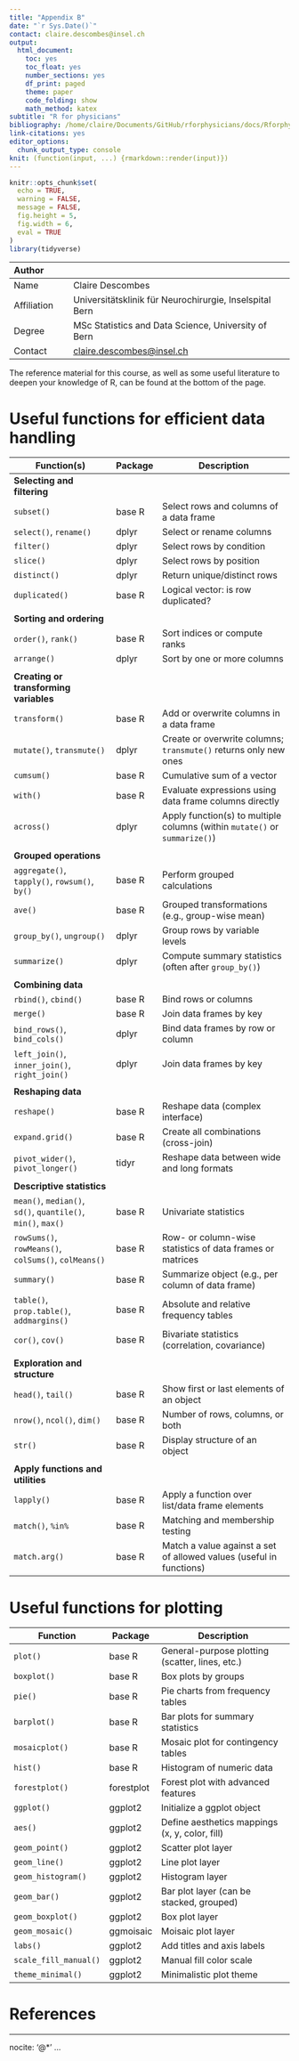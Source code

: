 ```yaml
---
title: "Appendix B"
date: "`r Sys.Date()`"
contact: claire.descombes@insel.ch
output:
  html_document:
    toc: yes
    toc_float: yes
    number_sections: yes
    df_print: paged
    theme: paper
    code_folding: show
    math_method: katex
subtitle: "R for physicians"
bibliography: /home/claire/Documents/GitHub/rforphysicians/docs/Rforphysicians.bib
link-citations: yes
editor_options: 
  chunk_output_type: console
knit: (function(input, ...) {rmarkdown::render(input)})
---
```


```r
knitr::opts_chunk$set(
  echo = TRUE, 
  warning = FALSE,
  message = FALSE, 
  fig.height = 5,
  fig.width = 6,
  eval = TRUE
)
library(tidyverse)
```

| Author           |                                                                 |
|:-----------------|:----------------------------------------------------------------|
| Name             | Claire Descombes                                                |
| Affiliation      | Universitätsklinik für Neurochirurgie, Inselspital Bern         |
| Degree           | MSc Statistics and Data Science, University of Bern             |
| Contact          | [claire.descombes@insel.ch](mailto:claire.descombes@insel.ch)   |
The reference material for this course, as well as some useful literature to deepen your knowledge of R, can be found at the bottom of the page.

# Useful functions for efficient data handling

| Function(s)                                               | Package        | Description                                                                 |
|-----------------------------------------------------------|----------------|-----------------------------------------------------------------------------|
| **Selecting and filtering**                               |                |                                                                             |
| `subset()`                                                | base R         | Select rows and columns of a data frame                                     |
| `select()`, `rename()`                                    | dplyr          | Select or rename columns                                                    |
| `filter()`                                                | dplyr          | Select rows by condition                                                    |
| `slice()`                                                 | dplyr          | Select rows by position                                                     |
| `distinct()`                                              | dplyr          | Return unique/distinct rows                                                 |
| `duplicated()`                                            | base R         | Logical vector: is row duplicated?                                          |
|                                                           |                |                                                                             |
| **Sorting and ordering**                                  |                |                                                                             |
| `order()`, `rank()`                                       | base R         | Sort indices or compute ranks                                               |
| `arrange()`                                               | dplyr          | Sort by one or more columns                                                 |
|                                                           |                |                                                                             |
| **Creating or transforming variables**                    |                |                                                                             |
| `transform()`                                             | base R         | Add or overwrite columns in a data frame                                    |
| `mutate()`, `transmute()`                                 | dplyr          | Create or overwrite columns; `transmute()` returns only new ones            |
| `cumsum()`                                                | base R         | Cumulative sum of a vector                                                  |
| `with()`                                                  | base R         | Evaluate expressions using data frame columns directly                      |
| `across()`                                                | dplyr          | Apply function(s) to multiple columns (within `mutate()` or `summarize()`)  |
|                                                           |                |                                                                             |
| **Grouped operations**                                    |                |                                                                             |
| `aggregate()`, `tapply()`, `rowsum()`, `by()`             | base R         | Perform grouped calculations                                                |
| `ave()`                                                   | base R         | Grouped transformations (e.g., group-wise mean)                             |
| `group_by()`, `ungroup()`                                 | dplyr          | Group rows by variable levels                                               |
| `summarize()`                                             | dplyr          | Compute summary statistics (often after `group_by()`)                       |
|                                                           |                |                                                                             |
| **Combining data**                                        |                |                                                                             |
| `rbind()`, `cbind()`                                      | base R         | Bind rows or columns                                                        |
| `merge()`                                                 | base R         | Join data frames by key                                                     |
| `bind_rows()`, `bind_cols()`                              | dplyr          | Bind data frames by row or column                                           |
| `left_join()`, `inner_join()`, `right_join()`             | dplyr          | Join data frames by key                                                     |
|                                                           |                |                                                                             |
| **Reshaping data**                                        |                |                                                                             |
| `reshape()`                                               | base R         | Reshape data (complex interface)                                            |
| `expand.grid()`                                           | base R         | Create all combinations (cross-join)                                        |
| `pivot_wider()`, `pivot_longer()`                         | tidyr          | Reshape data between wide and long formats                                  |
|                                                           |                |                                                                             |
| **Descriptive statistics**                                |                |                                                                             |
| `mean()`, `median()`, `sd()`, `quantile()`, `min()`, `max()` | base R       | Univariate statistics                                                       |
| `rowSums()`, `rowMeans()`, `colSums()`, `colMeans()`      | base R         | Row- or column-wise statistics of data frames or matrices                   |
| `summary()`                                               | base R         | Summarize object (e.g., per column of data frame)                           |
| `table()`, `prop.table()`, `addmargins()`                 | base R         | Absolute and relative frequency tables                                      |
| `cor()`, `cov()`                                          | base R         | Bivariate statistics (correlation, covariance)                              |
|                                                           |                |                                                                             |
| **Exploration and structure**                             |                |                                                                             |
| `head()`, `tail()`                                        | base R         | Show first or last elements of an object                                    |
| `nrow()`, `ncol()`, `dim()`                               | base R         | Number of rows, columns, or both                                            |
| `str()`                                                   | base R         | Display structure of an object                                              |
|                                                           |                |                                                                             |
| **Apply functions and utilities**                         |                |                                                                             |
| `lapply()`                                                | base R         | Apply a function over list/data frame elements                              |
| `match()`, `%in%`                                         | base R         | Matching and membership testing                                             |
| `match.arg()`                                             | base R         | Match a value against a set of allowed values (useful in functions)         |

# Useful functions for plotting

| Function          | Package  | Description                                    |
|-------------------|----------|------------------------------------------------|
| `plot()`          | base R   | General-purpose plotting (scatter, lines, etc.)|
| `boxplot()`       | base R   | Box plots by groups                             |
| `pie()`           | base R   | Pie charts from frequency tables               |
| `barplot()`       | base R   | Bar plots for summary statistics                |
| `mosaicplot()`    | base R   | Mosaic plot for contingency tables             |
| `hist()`          | base R   | Histogram of numeric data                       |
| `forestplot()`    | forestplot | Forest plot with advanced features            |
| `ggplot()`        | ggplot2  | Initialize a ggplot object                      |
| `aes()`           | ggplot2  | Define aesthetics mappings (x, y, color, fill) |
| `geom_point()`    | ggplot2  | Scatter plot layer                              |
| `geom_line()`     | ggplot2  | Line plot layer                                 |
| `geom_histogram()`| ggplot2  | Histogram layer                                 |
| `geom_bar()`      | ggplot2  | Bar plot layer (can be stacked, grouped)       |
| `geom_boxplot()`  | ggplot2  | Box plot layer                                 |
| `geom_mosaic()`   | ggmoisaic| Moisaic plot layer                             |
| `labs()`          | ggplot2  | Add titles and axis labels                      |
| `scale_fill_manual()` | ggplot2 | Manual fill color scale                        |
| `theme_minimal()` | ggplot2  | Minimalistic plot theme                         |

\newpage

# References

---
nocite: '@*'
...